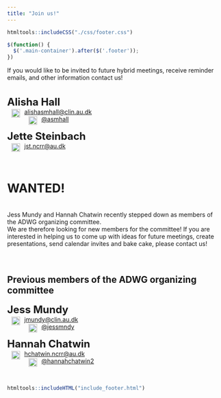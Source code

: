 ```yaml
---
title: "Join us!"
---
```


```r
htmltools::includeCSS("./css/footer.css")
```

```js
$(function() {
  $('.main-container').after($('.footer'));
})
```

If you would like to be invited to future hybrid meetings, receive reminder emails, and other information contact us!
<br><br><br>
<font size = 5>**Alisha Hall**</font> 
<br>
<img style="float:left;margin:2px 10px 2px 10px;" width="20" height="20" src = images/envelope-solid.svg><a href="mailto:alishasmhall@clin.au.dk">alishasmhall@clin.au.dk</a>
<br>
<img style="float:left;margin:2px 10px 2px 10px;" width="20" height="20" src = images/x-twitter.svg><a href="https://twitter.com/asmhall" target="_blank" rel="noopener noreferrer"  title="Alisha Hall's Twitter account">@asmhall</a>
<br><br>
<font size = 5>**Jette Steinbach**</font>
<br>
<img style="float:left;margin:2px 10px 2px 10px;" width="20" height="20" src = images/envelope-solid.svg><a href="mailto:jst.ncrr@au.dk">jst.ncrr@au.dk</a>
<br><br><br>

# WANTED!
<br> 
Jess Mundy and Hannah Chatwin recently stepped down as members of the ADWG organizing committee.
<br>
We are therefore looking for new members for the committee! If you are interested in helping us to come up with ideas for future meetings, create presentations, send calendar invites and bake cake, please contact us!
<br><br><br>

## Previous members of the ADWG organizing committee
<font size = 5>**Jess Mundy**</font>
<br>
<img style="float:left;margin:2px 10px 2px 10px;" width="20" height="20" src = images/envelope-solid.svg><a href="mailto:jmundy@clin.au.dk">jmundy@clin.au.dk</a> 
<br>
<img style="float:left;margin:2px 10px 2px 10px;" width="20" height="20" src = images/x-twitter.svg><a href="https://twitter.com/jessmndy" target="_blank" rel="noopener noreferrer"  title="Jess Mundy's Twitter account">@jessmndy</a>
<br><br>
<font size = 5>**Hannah Chatwin**</font>
<br>
<img style="float:left;margin:2px 10px 2px 10px;" width="20" height="20" src = images/envelope-solid.svg><a href="mailto:hchatwin.ncrr@au.dk">hchatwin.ncrr@au.dk</a>
<br>
<img style="float:left;margin:2px 10px 2px 10px;" width="20" height="20" src = images/x-twitter.svg><a href="https://twitter.com/hannahchatwin2" target="_blank" rel="noopener noreferrer" title="Hannah Chatwin's Twitter account">@hannahchatwin2</a>
<br><br><br>

```r
htmltools::includeHTML("include_footer.html")
```